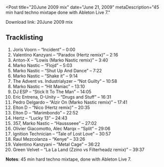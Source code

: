
<Post
  title="20June 2009 mix"
  date="June 21, 2009"
  metaDescription="45 min hard techno mixtape done with Ableton Live 7."
>

Download link: 20June 2009 mix

## Tracklisting

1. Joris Voorn – “Incident” – 0:00
2. Valentino Kanzyani – “Paradox (Hertz remix)” – 2:16
3. Anton-X – “Lowis (Marko Nastic remix)” – 3:40
4. Marko Nastic – “Flojd” – 5:03
5. Marko Nastic – “Shut Up And Dance” – 7:22
6. Marko Nastic – “Shake it” – 9:14
7. The Advent vs. Industrialyzer – “Not Guilty” – 10:58
8. Marko Nastic – “Hit Maniac” – 13:10
9. DJ ESP – “Stick It To The Man” – 14:05
10. Eric Entrena, D-Unity – “Drugs and Stuff” – 16:31
11. Pedro Delgardo – “Alzir On (Marko Nastic remix)” – 17:41
12. Elton D – “Nico (Hertz remix)” – 20:35
13. Elton D – “Marimbondo” – 22:52
14. Hertz – “Lucky 13” – 24:43
15. 357, Marko Nastic – “Haussseee” – 27:02
16. Olivier Giacomotto, Alec Marqx – “Split” – 29:06
17. Ignition Technician – “Tale of Lost Love” – 30:57
18. Raul Mezcolanza – “Kenye” – 33:26
19. Valentino Kanzyani – “Metal Cage” – 36:22
20. Green Velvet – “La La Land (Zzino vs Filterheadz remix)” – 39:37

**Notes**: 45 min hard techno mixtape, done with Ableton Live 7.

</Post>